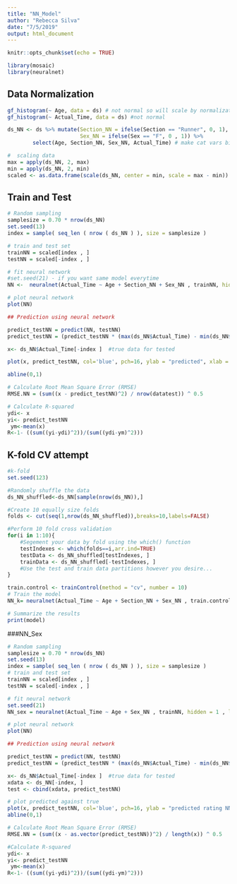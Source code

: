 ```yaml
---
title: "NN_Model"
author: "Rebecca Silva"
date: "7/5/2019"
output: html_document
---
```


```r
knitr::opts_chunk$set(echo = TRUE)
```

```r
library(mosaic)
library(neuralnet)
```


## Data Normalization 
```r
gf_histogram(~ Age, data = ds) # not normal so will scale by normalization (not standardization)
gf_histogram(~ Actual_Time, data = ds) #not normal 

ds_NN <- ds %>% mutate(Section_NN = ifelse(Section == "Runner", 0, 1), 
                       Sex_NN = ifelse(Sex == "F", 0 , 1)) %>% 
        select(Age, Section_NN, Sex_NN, Actual_Time) # make cat vars binary 

#  scaling data 
max = apply(ds_NN, 2, max)
min = apply(ds_NN, 2, min)
scaled <- as.data.frame(scale(ds_NN, center = min, scale = max - min))
```
## Train and Test 
```r
# Random sampling
samplesize = 0.70 * nrow(ds_NN)
set.seed(13)
index = sample( seq_len ( nrow ( ds_NN ) ), size = samplesize )

# train and test set
trainNN = scaled[index , ]
testNN = scaled[-index , ]

# fit neural network
#set.seed(21) - if you want same model everytime
NN <-  neuralnet(Actual_Time ~ Age + Section_NN + Sex_NN , trainNN, hidden = 2 , linear.output = T, stepmax = 1e7, threshold = .01 ) #hidden = 1 faster but larger error 

# plot neural network 
plot(NN)
```

```r
## Prediction using neural network

predict_testNN = predict(NN, testNN)
predict_testNN = (predict_testNN * (max(ds_NN$Actual_Time) - min(ds_NN$Actual_Time))) + min(ds_NN$Actual_Time)

x<- ds_NN$Actual_Time[-index ]  #true data for tested

plot(x, predict_testNN, col='blue', pch=16, ylab = "predicted", xlab = "real")

abline(0,1)

# Calculate Root Mean Square Error (RMSE)
RMSE.NN = (sum((x - predict_testNN)^2) / nrow(datatest)) ^ 0.5

# Calculate R-squared
ydi<- x
yi<- predict_testNN
 ym<-mean(x)
R<-1- ((sum((yi-ydi)^2))/(sum((ydi-ym)^2)))
```

## K-fold CV attempt
```r
#k-fold
set.seed(123) 

#Randomly shuffle the data
ds_NN_shuffled<-ds_NN[sample(nrow(ds_NN)),]

#Create 10 equally size folds
folds <- cut(seq(1,nrow(ds_NN_shuffled)),breaks=10,labels=FALSE)

#Perform 10 fold cross validation
for(i in 1:10){
    #Segement your data by fold using the which() function 
    testIndexes <- which(folds==i,arr.ind=TRUE)
    testData <- ds_NN_shuffled[testIndexes, ]
    trainData <- ds_NN_shuffled[-testIndexes, ]
    #Use the test and train data partitions however you desire...
}

train.control <- trainControl(method = "cv", number = 10)
# Train the model
NN_k= neuralnet(Actual_Time ~ Age + Section_NN + Sex_NN , train.control, hidden = 2 , linear.output = T, stepmax = 1e7 )

# Summarize the results
print(model)

```

###NN_Sex

```r
# Random sampling
samplesize = 0.70 * nrow(ds_NN)
set.seed(13)
index = sample( seq_len ( nrow ( ds_NN ) ), size = samplesize )
# train and test set
trainNN = scaled[index , ]
testNN = scaled[-index , ]

# fit neural network
set.seed(21)
NN_sex = neuralnet(Actual_Time ~ Age + Sex_NN , trainNN, hidden = 1 , linear.output = T, stepmax = 1e7 )

# plot neural network
plot(NN)
```

```r
## Prediction using neural network

predict_testNN = predict(NN, testNN)
predict_testNN = (predict_testNN * (max(ds_NN$Actual_Time) - min(ds_NN$Actual_Time))) + min(ds_NN$Actual_Time)

x<- ds_NN$Actual_Time[-index ]  #true data for tested
xdata <- ds_NN[-index, ]
test <- cbind(xdata, predict_testNN)

# plot predicted against true 
plot(x, predict_testNN, col='blue', pch=16, ylab = "predicted rating NN", xlab = "real rating")
abline(0,1)

# Calculate Root Mean Square Error (RMSE)
RMSE.NN = (sum((x - as.vector(predict_testNN))^2) / length(x)) ^ 0.5

#Calculate R-squared 
ydi<- x
yi<- predict_testNN
 ym<-mean(x)
R<-1- ((sum((yi-ydi)^2))/(sum((ydi-ym)^2)))
```


